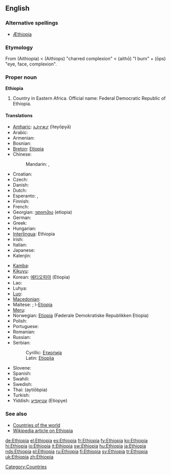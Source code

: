 ==English==

===Alternative spellings===
* [[Æthiopia]] {{i|archaic}}

===Etymology===
From {{etyl|grc}} '''{{polytonic|[[Αἰθιοπία]]}}''' (Aithiopia) < '''{{polytonic|[[Αἰθίοψ]]}}''' (Aithiops) "charred complexion" < '''{{polytonic|[[αἴθω]]}}''' (aithō) "I burn" + '''{{polytonic|[[ὤψ]]}}''' (ōps) "eye, face, complexion".

{{wikipedia}}

===Proper noun===
'''Ethiopia'''

# Country in Eastern Africa. Official name: Federal Democratic Republic of Ethiopia.

====Translations====
{{trans-top|country in Eastern Africa}}
* [[Amharic]]: [[ኢትዮጵያ]] (īteyōpyā)
* Arabic: {{t|ar|إثيوبيا|f|tr='ithiubiya|sc=Arab}}
* Armenian: {{t-|hy|Եթովպիա|tr=Et’ovpia|sc=Armn|xs=Armenian}}
* Bosnian: {{t-|bs|Etiopija|f}}
* [[Breton]]: [[Etiopia]]
* Chinese:
*: Mandarin: {{t|zh|埃塞俄比亞|sc=Hani}},  {{t|zh|埃塞俄比亚|tr=Āisài'ébǐyà|sc=Hani}}
* Croatian: {{t-|hr|Etiopija|f}}
* Czech: {{t+|cs|Etiopie|f}}
* Danish: {{t+|da|Etiopien}}
* Dutch: {{t+|nl|Ethiopië}}
* Esperanto: {{t-|eo|Etiopio|xs=Esperanto}}, {{t-|eo|Etiopujo|xs=Esperanto}}
* Finnish: {{t+|fi|Etiopia}}
* French: {{t+|fr|Éthiopie}}
* Georgian: [[ეთიოპია]] (etiopia)
* German: {{t+|de|Äthiopien|n}}
* Greek: {{t+|el|Αιθιοπία|f|tr=Aithiopía|sc=Grek}}
* Hungarian: {{t+|hu|Etiópia}}
* [[Interlingua]]: Ethiopia
* Irish: {{t|ga|Aetóip|f|alt=an Aetóip|xs=Irish}}
* Italian: {{t+|it|Etiopia|f}}
* Japanese: {{t+|ja|エチオピア|tr=Echiopia|sc=Jpan}}
* Kalenjin: {{tø|kln|Ethiopia}}
{{trans-mid}}
* [[Kamba]]: {{tø|kam|Ethiopia}}
* [[Kikuyu]]: {{tø|ki|Ethiopia}}
* Korean: [[에티오피아]] (Etiopia)
* Lao: {{t-|lo|ເອທິໂອປີ|tr='eethi'oopii|sc=Laoo|xs=Lao}}
* Luhya: {{tø|luy|Ethiopia}}
* [[Luo]]: {{tø|luo|Ethiopia}}
* [[Macedonian]]: {{t+|mk|Етиопија|f|tr=Etiópija|sc=Cyrl|xs=Macedonian}}
* Maltese: ; l-[[Etjopja]]
* [[Meru]]: {{tø|mer|Ethiopia}}
* Norwegian: [[Etiopia]] (Føderale Demokratiske Republikken Etiopia)
* Polish: {{t+|pl|Etiopia|f}}
* Portuguese: {{t+|pt|Etiópia|f}}
* Romanian: {{t-|ro|Etiopia|f}}
* Russian: {{t|ru|Эфиопия|f|tr=Efiópija|sc=Cyrl}}
* Serbian:
*: Cyrillic: [[Етиопија#Serbian|Етиопија]] {{f}}
*: Latin: [[Etiopija#Serbian|Etiopija]] {{f}}
* Slovene: {{t+|sl|Etiopija|f}}
* Spanish: {{t+|es|Etiopía|f}}
* Swahili: {{t|sw|Uhabeshi}}
* Swedish: {{t+|sv|Etiopien}}
* Thai: {{Thai|[[เอธิโอเปีย]]}} (aytíōbpia)
* Turkish: {{t+|tr|Etiyopya}}
* Yiddish: [[עטיאָפיע]] (Etiopye)
{{trans-bottom}}

===See also===
* [[Appendix:Countries of the world|Countries of the world]]
* [[w:Ethiopia|Wikipedia article on Ethiopia]]

[[Category:Countries]]

[[de:Ethiopia]]
[[el:Ethiopia]]
[[es:Ethiopia]]
[[fr:Ethiopia]]
[[fy:Ethiopia]]
[[ko:Ethiopia]]
[[hi:Ethiopia]]
[[io:Ethiopia]]
[[it:Ethiopia]]
[[sw:Ethiopia]]
[[hu:Ethiopia]]
[[ja:Ethiopia]]
[[nds:Ethiopia]]
[[pl:Ethiopia]]
[[ru:Ethiopia]]
[[fi:Ethiopia]]
[[sv:Ethiopia]]
[[tr:Ethiopia]]
[[uk:Ethiopia]]
[[zh:Ethiopia]]